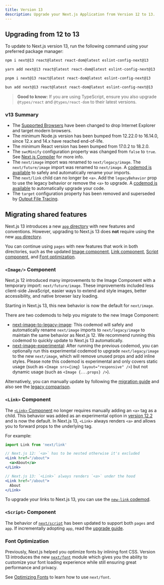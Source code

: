```yaml
---
title: Version 13
description: Upgrade your Next.js Application from Version 12 to 13.
---
```


## Upgrading from 12 to 13

To update to Next.js version 13, run the following command using your preferred package manager:

```bash filename="Terminal"
npm i next@13 react@latest react-dom@latest eslint-config-next@13
```

```bash filename="Terminal"
yarn add next@13 react@latest react-dom@latest eslint-config-next@13
```

```bash filename="Terminal"
pnpm i next@13 react@latest react-dom@latest eslint-config-next@13
```

```bash filename="Terminal"
bun add next@13 react@latest react-dom@latest eslint-config-next@13
```

> **Good to know:** If you are using TypeScript, ensure you also upgrade `@types/react` and `@types/react-dom` to their latest versions.

### v13 Summary

- The [Supported Browsers](/docs/architecture/supported-browsers) have been changed to drop Internet Explorer and target modern browsers.
- The minimum Node.js version has been bumped from 12.22.0 to 16.14.0, since 12.x and 14.x have reached end-of-life.
- The minimum React version has been bumped from 17.0.2 to 18.2.0.
- The `swcMinify` configuration property was changed from `false` to `true`. See [Next.js Compiler](/docs/architecture/nextjs-compiler) for more info.
- The `next/image` import was renamed to `next/legacy/image`. The `next/future/image` import was renamed to `next/image`. A [codemod is available](/docs/content/pages/building-your-application/upgrading/codemods#next-image-to-legacy-image) to safely and automatically rename your imports.
- The `next/link` child can no longer be `<a>`. Add the `legacyBehavior` prop to use the legacy behavior or remove the `<a>` to upgrade. A [codemod is available](/docs/content/pages/building-your-application/upgrading/codemods#new-link) to automatically upgrade your code.
- The `target` configuration property has been removed and superseded by [Output File Tracing](/docs/content/pages/api-reference/next-config-js/output).

## Migrating shared features

Next.js 13 introduces a new [`app` directory](/docs/content/app/building-your-application/routing) with new features and conventions. However, upgrading to Next.js 13 does **not** require using the new [`app` directory](/docs/content/app/building-your-application/routing#the-app-router).

You can continue using `pages` with new features that work in both directories, such as the updated [Image component](#image-component), [Link component](#link-component), [Script component](#script-component), and [Font optimization](#font-optimization).

### `<Image/>` Component

Next.js 12 introduced many improvements to the Image Component with a temporary import: `next/future/image`. These improvements included less client-side JavaScript, easier ways to extend and style images, better accessibility, and native browser lazy loading.

Starting in Next.js 13, this new behavior is now the default for `next/image`.

There are two codemods to help you migrate to the new Image Component:

- [next-image-to-legacy-image](/docs/content/pages/building-your-application/upgrading/codemods#next-image-to-legacy-image): This codemod will safely and automatically rename `next/image` imports to `next/legacy/image` to maintain the same behavior as Next.js 12. We recommend running this codemod to quickly update to Next.js 13 automatically.
- [next-image-experimental](/docs/content/pages/building-your-application/upgrading/codemods#next-image-experimental): After running the previous codemod, you can optionally run this experimental codemod to upgrade `next/legacy/image` to the new `next/image`, which will remove unused props and add inline styles. Please note this codemod is experimental and only covers static usage (such as `<Image src={img} layout="responsive" />`) but not dynamic usage (such as `<Image {...props} />`).

Alternatively, you can manually update by following the [migration guide](/docs/content/pages/building-your-application/upgrading/codemods#next-image-experimental) and also see the [legacy comparison](/docs/content/pages/api-reference/components/image-legacy#comparison).

### `<Link>` Component

The [`<Link>` Component](/docs/content/pages/api-reference/components/link) no longer requires manually adding an `<a>` tag as a child. This behavior was added as an experimental option in [version 12.2](https://nextjs.org/blog/next-12-2) and is now the default. In Next.js 13, `<Link>` always renders `<a>` and allows you to forward props to the underlying tag.

For example:

```jsx
import Link from 'next/link'

// Next.js 12: `<a>` has to be nested otherwise it's excluded
<Link href="/about">
  <a>About</a>
</Link>

// Next.js 13: `<Link>` always renders `<a>` under the hood
<Link href="/about">
  About
</Link>
```

To upgrade your links to Next.js 13, you can use the [`new-link` codemod](/docs/content/pages/building-your-application/upgrading/codemods#new-link).

### `<Script>` Component

The behavior of [`next/script`](/docs/content/pages/api-reference/components/script) has been updated to support both `pages` and `app`. If incrementally adopting `app`, read the [upgrade guide](/docs/content/pages/building-your-application/upgrading).

### Font Optimization

Previously, Next.js helped you optimize fonts by inlining font CSS. Version 13 introduces the new [`next/font`](/docs/content/pages/building-your-application/optimizing/fonts) module which gives you the ability to customize your font loading experience while still ensuring great performance and privacy.

See [Optimizing Fonts](/docs/content/pages/building-your-application/optimizing/fonts) to learn how to use `next/font`.
